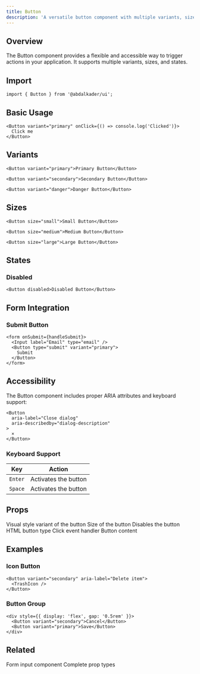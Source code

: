```yaml
---
title: Button
description: 'A versatile button component with multiple variants, sizes, and full accessibility support'
---
```


## Overview

The Button component provides a flexible and accessible way to trigger actions in your application. It supports multiple variants, sizes, and states.

## Import

```tsx
import { Button } from '@abdalkader/ui';
```

## Basic Usage

```tsx
<Button variant="primary" onClick={() => console.log('Clicked')}>
  Click me
</Button>
```

## Variants

<CodeGroup>

```tsx Primary
<Button variant="primary">Primary Button</Button>
```

```tsx Secondary
<Button variant="secondary">Secondary Button</Button>
```

```tsx Danger
<Button variant="danger">Danger Button</Button>
```

</CodeGroup>

## Sizes

<CodeGroup>

```tsx Small
<Button size="small">Small Button</Button>
```

```tsx Medium
<Button size="medium">Medium Button</Button>
```

```tsx Large
<Button size="large">Large Button</Button>
```

</CodeGroup>

## States

### Disabled

```tsx
<Button disabled>Disabled Button</Button>
```

## Form Integration

### Submit Button

```tsx
<form onSubmit={handleSubmit}>
  <Input label="Email" type="email" />
  <Button type="submit" variant="primary">
    Submit
  </Button>
</form>
```

## Accessibility

The Button component includes proper ARIA attributes and keyboard support:

```tsx
<Button
  aria-label="Close dialog"
  aria-describedby="dialog-description"
>
  ×
</Button>
```

### Keyboard Support

| Key | Action |
|-----|--------|
| `Enter` | Activates the button |
| `Space` | Activates the button |

## Props

<ResponseField name="variant" type="'primary' | 'secondary' | 'danger'" default="primary">
  Visual style variant of the button
</ResponseField>

<ResponseField name="size" type="'small' | 'medium' | 'large'" default="medium">
  Size of the button
</ResponseField>

<ResponseField name="disabled" type="boolean" default="false">
  Disables the button
</ResponseField>

<ResponseField name="type" type="'button' | 'submit' | 'reset'" default="button">
  HTML button type
</ResponseField>

<ResponseField name="onClick" type="() => void">
  Click event handler
</ResponseField>

<ResponseField name="children" type="React.ReactNode" required>
  Button content
</ResponseField>

## Examples

### Icon Button

```tsx
<Button variant="secondary" aria-label="Delete item">
  <TrashIcon />
</Button>
```

### Button Group

```tsx
<div style={{ display: 'flex', gap: '0.5rem' }}>
  <Button variant="secondary">Cancel</Button>
  <Button variant="primary">Save</Button>
</div>
```

## Related

<CardGroup cols={2}>
  <Card
    title="Input Component"
    icon="input-text"
    href="/components/input"
  >
    Form input component
  </Card>
  <Card
    title="API Reference"
    icon="code"
    href="/api/button-props"
  >
    Complete prop types
  </Card>
</CardGroup>